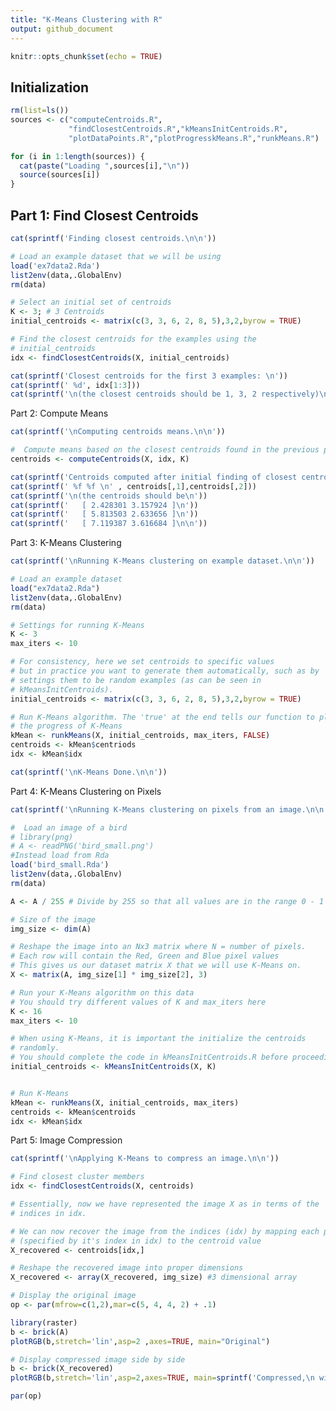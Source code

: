 ```yaml
---
title: "K-Means Clustering with R"
output: github_document
---
```


```r
knitr::opts_chunk$set(echo = TRUE)
```

## Initialization

```r
rm(list=ls())
sources <- c("computeCentroids.R",
             "findClosestCentroids.R","kMeansInitCentroids.R",
             "plotDataPoints.R","plotProgresskMeans.R","runkMeans.R")

for (i in 1:length(sources)) {
  cat(paste("Loading ",sources[i],"\n"))
  source(sources[i])
}
```

## Part 1: Find Closest Centroids

```r
cat(sprintf('Finding closest centroids.\n\n'))

# Load an example dataset that we will be using
load('ex7data2.Rda')
list2env(data,.GlobalEnv)
rm(data)

# Select an initial set of centroids
K <- 3; # 3 Centroids
initial_centroids <- matrix(c(3, 3, 6, 2, 8, 5),3,2,byrow = TRUE)

# Find the closest centroids for the examples using the
# initial_centroids
idx <- findClosestCentroids(X, initial_centroids)

cat(sprintf('Closest centroids for the first 3 examples: \n'))
cat(sprintf(' %d', idx[1:3]))
cat(sprintf('\n(the closest centroids should be 1, 3, 2 respectively)\n'))
```

Part 2: Compute Means

```r
cat(sprintf('\nComputing centroids means.\n\n'))

#  Compute means based on the closest centroids found in the previous part.
centroids <- computeCentroids(X, idx, K)

cat(sprintf('Centroids computed after initial finding of closest centroids: \n'))
cat(sprintf(' %f %f \n' , centroids[,1],centroids[,2]))
cat(sprintf('\n(the centroids should be\n'))
cat(sprintf('   [ 2.428301 3.157924 ]\n'))
cat(sprintf('   [ 5.813503 2.633656 ]\n'))
cat(sprintf('   [ 7.119387 3.616684 ]\n\n'))
```

Part 3: K-Means Clustering

```r
cat(sprintf('\nRunning K-Means clustering on example dataset.\n\n'))

# Load an example dataset
load("ex7data2.Rda")
list2env(data,.GlobalEnv)
rm(data)

# Settings for running K-Means
K <- 3
max_iters <- 10

# For consistency, here we set centroids to specific values
# but in practice you want to generate them automatically, such as by
# settings them to be random examples (as can be seen in
# kMeansInitCentroids).
initial_centroids <- matrix(c(3, 3, 6, 2, 8, 5),3,2,byrow = TRUE)

# Run K-Means algorithm. The 'true' at the end tells our function to plot
# the progress of K-Means
kMean <- runkMeans(X, initial_centroids, max_iters, FALSE)
centroids <- kMean$centriods
idx <- kMean$idx

cat(sprintf('\nK-Means Done.\n\n'))
```

Part 4: K-Means Clustering on Pixels

```r
cat(sprintf('\nRunning K-Means clustering on pixels from an image.\n\n'))

#  Load an image of a bird
# library(png)
# A <- readPNG('bird_small.png')
#Instead load from Rda
load('bird_small.Rda')
list2env(data,.GlobalEnv)
rm(data)

A <- A / 255 # Divide by 255 so that all values are in the range 0 - 1

# Size of the image
img_size <- dim(A)

# Reshape the image into an Nx3 matrix where N = number of pixels.
# Each row will contain the Red, Green and Blue pixel values
# This gives us our dataset matrix X that we will use K-Means on.
X <- matrix(A, img_size[1] * img_size[2], 3)

# Run your K-Means algorithm on this data
# You should try different values of K and max_iters here
K <- 16
max_iters <- 10

# When using K-Means, it is important the initialize the centroids
# randomly.
# You should complete the code in kMeansInitCentroids.R before proceeding
initial_centroids <- kMeansInitCentroids(X, K)


# Run K-Means
kMean <- runkMeans(X, initial_centroids, max_iters)
centroids <- kMean$centroids
idx <- kMean$idx
```

Part 5: Image Compression

```r
cat(sprintf('\nApplying K-Means to compress an image.\n\n'))

# Find closest cluster members
idx <- findClosestCentroids(X, centroids)

# Essentially, now we have represented the image X as in terms of the
# indices in idx.

# We can now recover the image from the indices (idx) by mapping each pixel
# (specified by it's index in idx) to the centroid value
X_recovered <- centroids[idx,]

# Reshape the recovered image into proper dimensions
X_recovered <- array(X_recovered, img_size) #3 dimensional array

# Display the original image
op <- par(mfrow=c(1,2),mar=c(5, 4, 4, 2) + .1)

library(raster)
b <- brick(A)
plotRGB(b,stretch='lin',asp=2 ,axes=TRUE, main="Original")

# Display compressed image side by side
b <- brick(X_recovered)
plotRGB(b,stretch='lin',asp=2,axes=TRUE, main=sprintf('Compressed,\n with %d colors.', K))

par(op)
```

